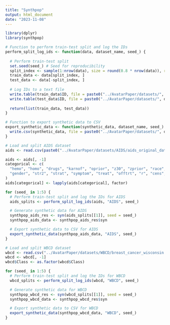 ```yaml
---
title: "Synthpop"
output: html_document
date: "2023-11-08"
---
```


```r
library(dplyr)
library(synthpop)

# Function to perform train-test split and log the IDs
perform_split_log_ids <- function(data, dataset_name, seed_) {
  
  # Perform train-test split
  set.seed(seed_) # Seed for reproducibility
  split_index <- sample(1:nrow(data), size = round(0.8 * nrow(data)), replace = FALSE)
  train_data <- data[split_index, ]
  test_data <- data[-split_index, ]
  
  # Log IDs to a text file
  write.table(train_data$ID, file = paste0("../AvatarPaper/datasets/", dataset_name, "/train_ids_", seed_, ".txt"), row.names = FALSE, col.names = FALSE)
  write.table(test_data$ID, file = paste0("../AvatarPaper/datasets/", dataset_name, "/test_ids_", seed_, ".txt"), row.names = FALSE, col.names = FALSE)
  
  return(list(train_data, test_data))
}

# Function to export synthetic data to CSV
export_synthetic_data <- function(synthetic_data, dataset_name, seed_) {
  write.csv(synthetic_data, file = paste0("../AvatarPaper/datasets/", dataset_name, "/synthpop_", tolower(dataset_name), "_data_", seed_, ".csv"), row.names = FALSE)
}
```


```r
# Load and split AIDS dataset
aids <- read.csv(paste0("../AvatarPaper/datasets/AIDS/aids_original_data.csv"), sep = ";", na.strings = c("NA", "", NA))

aids <- aids[, -1]
categorical <- c(
  "hemo", "homo", "drugs", "karnof", "oprior", "z30", "zprior", "race",
  "gender", "str2", "strat", "symptom", "treat", "offtrt", "r", "cens", "arms"
)
aids[categorical] <- lapply(aids[categorical], factor)

for (seed_ in 1:5) {
  # Perform train-test split and log the IDs for AIDS
  aids_splits <- perform_split_log_ids(aids, "AIDS", seed_)

  # Generate synthetic data for AIDS
  synthpop_aids_res <- syn(aids_splits[[1]], seed = seed_)
  synthpop_aids_data <- synthpop_aids_res$syn

  # Export synthetic data to CSV for AIDS
  export_synthetic_data(synthpop_aids_data, "AIDS", seed_)
}
```



```r
# Load and split WBCD dataset
wbcd <- read.csv("../AvatarPaper/datasets/WBCD/breast_cancer_wisconsin.csv", sep = ",", na.strings = c("NA", "", NA))
wbcd <- wbcd[, -1]
wbcd$Class <- as.factor(wbcd$Class)

for (seed_ in 1:5) {
  # Perform train-test split and log the IDs for WBCD
  wbcd_splits <- perform_split_log_ids(wbcd, "WBCD", seed_)

  # Generate synthetic data for WBCD
  synthpop_wbcd_res <- syn(wbcd_splits[[1]], seed = seed_)
  synthpop_wbcd_data <- synthpop_wbcd_res$syn

  # Export synthetic data to CSV for WBCD
  export_synthetic_data(synthpop_wbcd_data, "WBCD", seed_)
}
```

